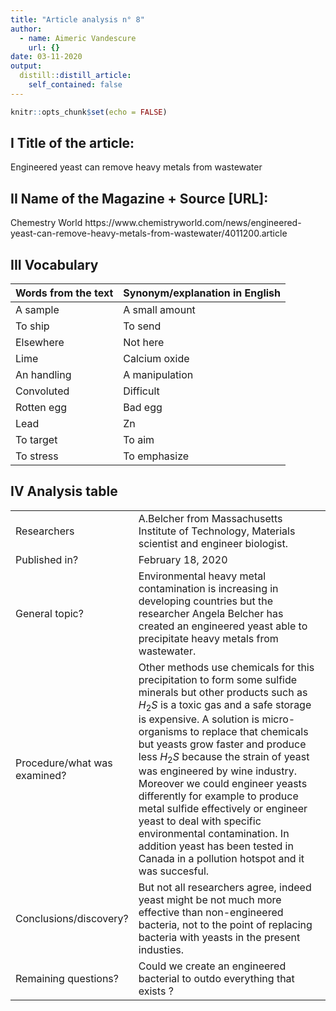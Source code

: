 ```yaml
---
title: "Article analysis n° 8"
author:
  - name: Aimeric Vandescure
    url: {}
date: 03-11-2020
output:
  distill::distill_article:
    self_contained: false
---
```


```r
knitr::opts_chunk$set(echo = FALSE)
```


## I Title of the article: 


Engineered yeast can remove heavy metals from wastewater


## II Name of the Magazine + Source [URL]:

Chemestry World  https://www.chemistryworld.com/news/engineered-yeast-can-remove-heavy-metals-from-wastewater/4011200.article

## III Vocabulary 

| Words from the text | Synonym/explanation in English |
| ------------------- | ------------------------------ |
| A sample   | A small amount                    |
|  To ship   | To send         |
|  Elsewhere  | Not here  |
|  Lime  |  Calcium oxide   |
|  An handling  |  A manipulation  |
|  Convoluted  |  Difficult |
|  Rotten egg  | Bad egg  |
|  Lead  | Zn  |
|  To target  |  To aim  |
|  To stress  | To emphasize  |


## IV Analysis table 

|                              |                                                                     |
| ---------------------------- | ------------------------------------------------------------------- |
| Researchers                  |  A.Belcher from  Massachusetts Institute of Technology, Materials scientist and engineer biologist.                        |
| Published in?                | February 18, 2020                                                       |
| General topic?               | Environmental heavy metal contamination is increasing in developing countries but the researcher Angela Belcher has created an engineered yeast able to precipitate heavy metals from wastewater.                    |
| Procedure/what was examined? | Other methods use chemicals for this precipitation to form some sulfide minerals but other products such as $H_{2}S$ is a toxic gas and a safe storage is expensive. A solution is micro-organisms to replace that chemicals but yeasts grow faster and produce less $H_{2}S$ because the strain of yeast was engineered by wine industry. Moreover we could engineer yeasts differently for example to produce metal sulfide effectively or engineer yeast to deal with specific environmental contamination. In addition yeast has been tested in Canada in a pollution hotspot and it was succesful.                   |
| Conclusions/discovery?       | But not all researchers agree, indeed yeast might be not much more effective than non-engineered bacteria, not to the point of replacing bacteria with yeasts in the present industies.                     |
| Remaining questions?         |  Could we create an engineered bacterial to outdo everything that exists ?                    |




